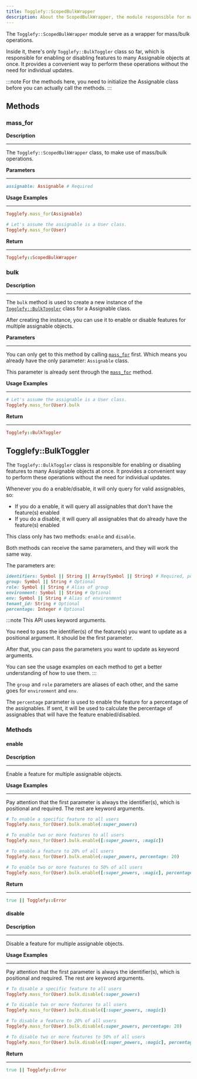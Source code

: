 ```yaml
---
title: Togglefy::ScopedBulkWrapper
description: About the ScopedBulkWrapper, the module responsible for mass/bulk operations
---
```


The `Togglefy::ScopedBulkWrapper` module serve as a wrapper for mass/bulk operations.

Inside it, there's only `Togglefy::BulkToggler` class so far, which is responsible for enabling or disabling features to many Assignable objects at once. It provides a convenient way to perform these operations without the need for individual updates.

:::note
For the methods here, you need to initialize the Assignable class before you can actually call the methods.
:::

## Methods

### mass_for

**Description**

---

The `Togglefy::ScopedBulkWrapper` class, to make use of mass/bulk operations.

**Parameters**

---

```ruby
assignable: Assignable # Required
```

**Usage Examples**

---

```ruby
Togglefy.mass_for(Assignable)

# Let's assume the assignable is a User class.
Togglefy.mass_for(User)
```

**Return**

---

```ruby
Togglefy::ScopedBulkWrapper
```

### bulk

**Description**

---

The `bulk` method is used to create a new instance of the [`Togglefy::BulkToggler`](#togglefybulktoggler) class for a Assignable class.

After creating the instance, you can use it to enable or disable features for multiple assignable objects.

**Parameters**

---

You can only get to this method by calling [`mass_for`](#mass_for) first. Which means you already have the only parameter: `Assignable` class.

This parameter is already sent through the [`mass_for`](#mass_for) method.

**Usage Examples**

---

```ruby
# Let's assume the assignable is a User class.
Togglefy.mass_for(User).bulk
```

**Return**

---

```ruby
Togglefy::BulkToggler
```

## Togglefy::BulkToggler

The `Togglefy::BulkToggler` class is responsible for enabling or disabling features to many Assignable objects at once. It provides a convenient way to perform these operations without the need for individual updates.

Whenever you do a enable/disable, it will only query for valid assignables, so:
- If you do a enable, it will query all assignables that don't have the feature(s) enabled
- If you do a disable, it will query all assignables that do already have the feature(s) enabled

This class only has two methods: `enable` and `disable`.

Both methods can receive the same parameters, and they will work the same way.

The parameters are:
```ruby
identifiers: Symbol || String || Array(Symbol || String) # Required, positional argument. It should be the first parameter
group: Symbol || String # Optional
role: Symbol || String # Alias of group
environment: Symbol || String # Optional
env: Symbol || String # Alias of environment
tenant_id: String # Optional
percentage: Integer # Optional
```

:::note
This API uses keyword arguments.

You need to pass the identifier(s) of the feature(s) you want to update as a positional argument. It should be the first parameter.

After that, you can pass the parameters you want to update as keyword arguments.

You can see the usage examples on each method to get a better understanding of how to use them.
:::

The `group` and `role` parameters are aliases of each other, and the same goes for `environment` and `env`.

The `percentage` parameter is used to enable the feature for a percentage of the assignables. If sent, it will be used to calculate the percentage of assignables that will have the feature enabled/disabled.

### Methods

#### enable

**Description**

---

Enable a feature for multiple assignable objects.

**Usage Examples**

---

Pay attention that the first parameter is always the identifier(s), which is positional and required. The rest are keyword arguments.

```ruby
# To enable a specific feature to all users
Togglefy.mass_for(User).bulk.enable(:super_powers)

# To enable two or more features to all users
Togglefy.mass_for(User).bulk.enable([:super_powers, :magic])

# To enable a feature to 20% of all users
Togglefy.mass_for(User).bulk.enable(:super_powers, percentage: 20)

# To enable two or more features to 50% of all users
Togglefy.mass_for(User).bulk.enable([:super_powers, :magic], percentage: 50)
```

**Return**

---

```ruby
true || Togglefy::Error
```

#### disable

**Description**

---

Disable a feature for multiple assignable objects.

**Usage Examples**

---

Pay attention that the first parameter is always the identifier(s), which is positional and required. The rest are keyword arguments.

```ruby
# To disable a specific feature to all users
Togglefy.mass_for(User).bulk.disable(:super_powers)

# To disable two or more features to all users
Togglefy.mass_for(User).bulk.disable([:super_powers, :magic])

# To disable a feature to 20% of all users
Togglefy.mass_for(User).bulk.disable(:super_powers, percentage: 20)

# To disable two or more features to 50% of all users
Togglefy.mass_for(User).bulk.disable([:super_powers, :magic], percentage: 50)
```

**Return**

---

```ruby
true || Togglefy::Error
```